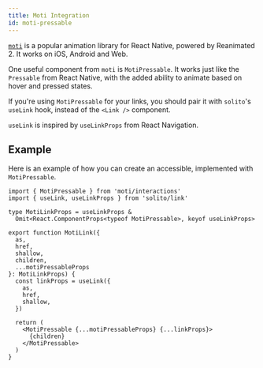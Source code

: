 ```yaml
---
title: Moti Integration
id: moti-pressable
---
```


[`moti`](https://moti.fyi) is a popular animation library for React Native, powered by Reanimated 2. It works on iOS, Android and Web.

One useful component from `moti` is `MotiPressable`. It works just like the `Pressable` from React Native, with the added ability to animate based on hover and pressed states.

If you're using `MotiPressable` for your links, you should pair it with `solito`'s `useLink` hook, instead of the `<Link />` component.

`useLink` is inspired by `useLinkProps` from React Navigation.

## Example

Here is an example of how you can create an accessible, implemented with `MotiPressable`.

```tsx twoslash
import { MotiPressable } from 'moti/interactions'
import { useLink, useLinkProps } from 'solito/link'

type MotiLinkProps = useLinkProps &
  Omit<React.ComponentProps<typeof MotiPressable>, keyof useLinkProps>

export function MotiLink({
  as,
  href,
  shallow,
  children,
  ...motiPressableProps
}: MotiLinkProps) {
  const linkProps = useLink({
    as,
    href,
    shallow,
  })

  return (
    <MotiPressable {...motiPressableProps} {...linkProps}>
      {children}
    </MotiPressable>
  )
}
```
